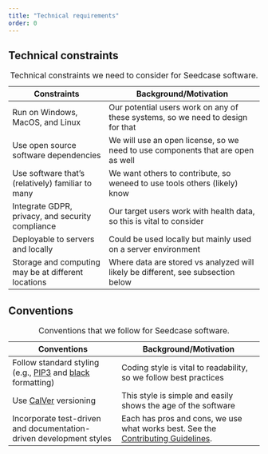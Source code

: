 ```yaml
---
title: "Technical requirements"
order: 0
---
```



## Technical constraints

| Constraints                                         | Background/Motivation                                                            |
|----------------------------|--------------------------------------------|
| Run on Windows, MacOS, and Linux                    | Our potential users work on any of these systems, so we need to design for that  |
| Use open source software dependencies               | We will use an open license, so we need to use components that are open as well  |
| Use software that's (relatively) familiar to many   | We want others to contribute, so weneed to use tools others (likely) know        |
| Integrate GDPR, privacy, and security compliance    | Our target users work with health data, so this is vital to consider             |
| Deployable to servers and locally                   | Could be used locally but mainly used on a server environment                    |
| Storage and computing may be at different locations | Where data are stored vs analyzed will likely be different, see subsection below |

: Technical constraints we need to consider for Seedcase software.

## Conventions

| Conventions                                                           | Background/Motivation                                                                                                                   |
|-------------------------------|-----------------------------------------|
| Follow standard styling (e.g., [PIP3](https://pypi.org/project/pip/) and [black](https://github.com/psf/black) formatting) | Coding style is vital to readability, so we follow best practices                                                                        |
| Use [CalVer](https://calver.org/) versioning                          | This style is simple and easily shows the age of the software                                                                           |
| Incorporate test-driven and documentation-driven development styles   | Each has pros and cons, we use what works best. See the [Contributing Guidelines](https://seedcase-project.org/community/contributing). |

: Conventions that we follow for Seedcase software.
